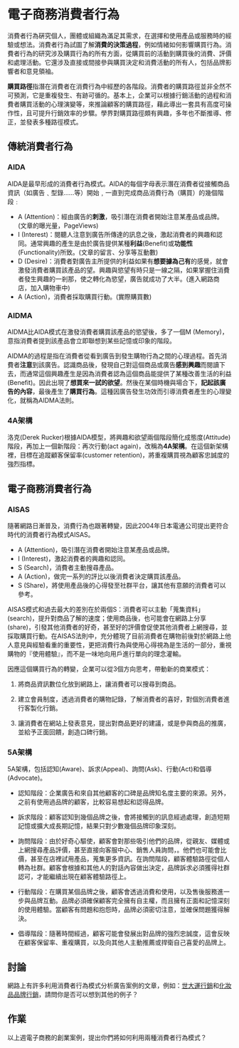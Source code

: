 # 電子商務消費者行為 {#consumer-behaviors}

消費者行為硏究個人，團體或組織為滿足其需求，在選擇和使用產品或服務時的經驗或想法。消費者行為試圖了解**消費的決策過程**，例如情緒如何影響購買行為。消費者行為的研究涉及購買行為的所有方面，從購買前的活動到購買後的消費、評價和處理活動。它還涉及直接或間接參與購買決定和消費活動的所有人，包括品牌影響者和意見領袖。

**購買路徑**指潛在消費者在消費行為中經歷的各階段。消費者的購買路徑並非全然不可預測，它是重複發生、有跡可循的。基本上，企業可以根據行銷活動的過程和消費者購買活動的心理演變等，來推論顧客的購買路徑，藉此導出一套具有高度可操作性，且可提升行銷效率的步驟。學界對購買路徑頗有興趣，多年也不斷推導、修正，並發表多種路徑模式。

## 傳統消費者行為

### AIDA

AIDA是最早形成的消費者行為模式。AIDA的每個字母表示潛在消費者從接觸商品資訊（如廣告﹑型錄……等）開始﹐一直到完成商品消費行為（購買）的幾個階段﹕

- A (Attention)：經由廣告的**刺激**，吸引潛在消費者開始注意某產品或品牌。(文章的曝光量，PageViews)
- I (Interest)：閱聽人注意到廣告所傳達的訊息之後，激起消費者的興趣和認同。通常興趣的產生是由於廣告提供某種**利益**(Benefit)或**功能性**(Functionality)所致。(文章的留言、分享等互動數)
- D (Desire)：消費者對廣告主所提供的利益如果有**想要據為己有**的感覺，就會激發消費者購買該產品的望。興趣與慾望有時只是一線之隔，如果掌握住消費者發生興趣的一剎那，使之轉化為慾望，廣告就成功了大半。(進入網路商店，加入購物車中)
- A (Action)，消費者採取購買行動。(實際購買數)

### AIDMA

AIDMA比AIDA模式在激發消費者購買該產品的慾望後，多了一個M (Memory)，意指消費者提到該產品會立即聯想到某些記憶或印象的階段。

AIDMA的過程是指在消費者從看到廣告到發生購物行為之間的心理過程。首先消費者**注意**到該廣告。認識商品後，發現自己對這個商品或廣告**感到興趣**而閱讀下去，而通常這個興趣產生是因為消費者認為這個商品能提供了某種改善生活的利益(Benefit)。因此出現了**想買來一試的欲望**。然後在某個時機與場合下，**記起該廣告的內容**，最後產生了**購買行為**。這種因廣告發生功效而引導消費者產生的心理變化，就稱為AIDMA法則。

### 4A架構

洛克(Derek Rucker)根據AIDA模型，將興趣和欲望兩個階段簡化成態度(Attitude)階段，再加上一個新階段：再次行動(act again)，改稱為**4A架構**。在這個新架構裡，目標在追蹤顧客保留率(customer retention)，將重複購買視為顧客忠誠度的強烈指標。

## 電子商務消費者行為

### AISAS
隨著網路日漸普及，消費行為也跟著轉變，因此2004年日本電通公司提出更符合時代的消費者行為模式AISAS。

- A (Attention)，吸引潛在消費者開始注意某產品或品牌。
- I (Interest)，激起消費者的興趣和認同。
- S (Search)，消費者主動搜尋產品。
- A (Action)，做完一系列的評比以後消費者決定購買該產品。
- S (Share)，將使用產品後的心得發至社群平台，讓其他有意願的消費者可以參考。


AISAS模式和過去最大的差別在於兩個S：消費者可以主動「蒐集資料」(search)，提升對商品了解的速度；使用商品後，也可能會在網路上分享(share)，引發其他消費者的好奇，甚至好的評價會促使其他消費者上網搜尋，並採取購買行動。在AISAS法則中，充分體現了目前消費者在購物前後對於網路上他人意見與經驗看重的重要性，更把消費行為與使用心得視為是生活的一部分，重視購物的『使用體驗』，而不是一味地向用戶進行單向的理念灌輸。

因應這個購買行為的轉變，企業可以從3個方向思考，帶動新的商業模式：

1. 將商品資訊數位化放到網路上，讓消費者可以搜尋到商品。

2. 建立會員制度，透過消費者的購物記錄，了解消費者的喜好，對個別消費者進行客製化行銷。

3. 讓消費者在網站上發表意見，提出對商品更好的建議，或是參與商品的推廣，並給予正面回饋，創造口碑行銷。

### 5A架構

5A架構，包括認知(Aware)、訴求(Appeal)、詢問(Ask)、行動(Act)和倡導(Advocate)。

- 認知階段：企業廣告和來自其他顧客的口碑是品牌知名度主要的來源。另外，之前有使用過品牌的顧客，比較容易想起和認得品牌。

- 訴求階段：顧客認知到幾個品牌之後，會將接觸到的訊息經過處理，創造短期記憶或擴大成長期記憶，結果只對少數幾個品牌印象深刻。

- 詢問階段：由於好奇心驅使，顧客會對那些吸引他們的品牌，從親友、媒體或上網搜尋產品評價，甚至直接向客服中心、銷售人員詢問，。他們也可能會比價，甚至在店裡試用產品，蒐集更多資訊。在詢問階段，顧客體驗路徑從個人轉為社群。顧客會根據和其他人的對話內容做出決定，品牌訴求必須獲得社群認可，才能繼續出現在顧客體驗路徑上。

- 行動階段：在購買某個品牌之後，顧客會透過消費和使用，以及售後服務進一步與品牌互動。品牌必須確保顧客完全擁有自主權，而且擁有正面和記憶深刻的使用體驗。當顧客有問題和抱怨時，品牌必須密切注意，並確保問題獲得解決。

- 倡導階段：隨著時間經過，顧客可能會發展出對品牌的強烈忠誠度，這會反映在顧客保留率、重複購買，以及向其他人主動推薦或捍衛自己喜愛的品牌上。

## 討論 {-}

網路上有許多利用消費者行為模式分析廣告案例的文章，例如：[世大運行銷](https://www.smartm.com.tw/article/34313831cea3)和[化妝品品牌行銷](https://www.marketersgo.com/creativity/201806/dg5-skii-bareskinproject-aisas/)，請問你是否可以想到其他的例子？

## 作業 {-}

以上週電子商務的創業案例，提出你們將如何利用兩種消費者行為模式？
